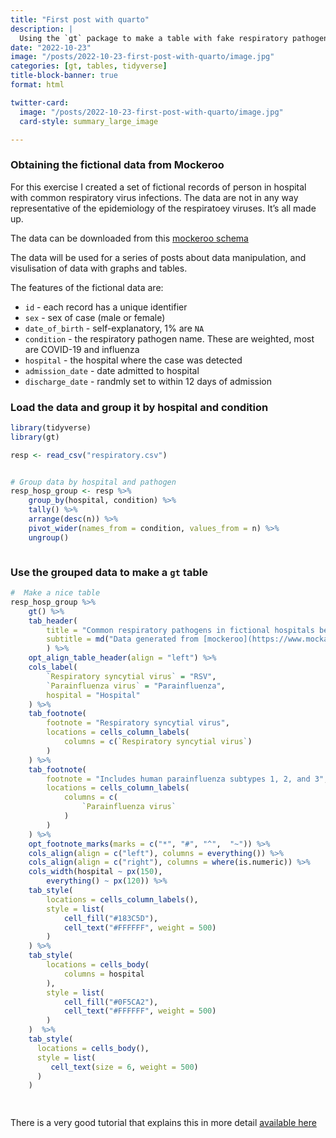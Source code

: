 ```yaml
---
title: "First post with quarto"
description: |
  Using the `gt` package to make a table with fake respiratory pathogen data.
date: "2022-10-23"
image: "/posts/2022-10-23-first-post-with-quarto/image.jpg"
categories: [gt, tables, tidyverse]
title-block-banner: true
format: html

twitter-card:
  image: "/posts/2022-10-23-first-post-with-quarto/image.jpg"
  card-style: summary_large_image

---
```

### Obtaining the fictional data from Mockeroo

For this exercise I created a set of fictional records of person in hospital with common respiratory virus infections. The data are not in any way representative of the epidemiology of the respiratoey viruses. It's all made up.

The data can be downloaded from this [mockeroo schema](https://www.mockaroo.com/6c4871a0)

The data will be used for a series of posts about data manipulation, and visulisation of data with graphs and tables.

The features of the fictional data are:

  * `id` - each record has a unique identifier
  * `sex` - sex of case (male or female)
  * `date_of_birth` - self-explanatory, 1% are `NA`
  * `condition` - the respiratory pathogen name. These are weighted, most are COVID-19 and influenza
  * `hospital` - the hospital where the case was detected
  * `admission_date` - date admitted to hospital
  * `discharge_date` - randmly set to within 12 days of admission

### Load the data and group it by hospital and condition

```r


library(tidyverse)
library(gt)

resp <- read_csv("respiratory.csv")


# Group data by hospital and pathogen
resp_hosp_group <- resp %>% 
    group_by(hospital, condition) %>% 
    tally() %>% 
    arrange(desc(n)) %>% 
    pivot_wider(names_from = condition, values_from = n) %>% 
    ungroup() 



```
### Use the grouped data to make a `gt` table

```r

#  Make a nice table
resp_hosp_group %>% 
    gt() %>% 
    tab_header(
        title = "Common respiratory pathogens in fictional hospitals between 1 Jan 2021 and 30 June 2022",
        subtitle = md("Data generated from [mockeroo](https://www.mockaroo.com/6c4871a0)")
        ) %>% 
    opt_align_table_header(align = "left") %>%
    cols_label(
        `Respiratory syncytial virus` = "RSV",
        `Parainfluenza virus` = "Parainfluenza",
        hospital = "Hospital"
    ) %>% 
    tab_footnote(
        footnote = "Respiratory syncytial virus",
        locations = cells_column_labels(
            columns = c(`Respiratory syncytial virus`)
        )
    ) %>%
    tab_footnote(
        footnote = "Includes human parainfluenza subtypes 1, 2, and 3",
        locations = cells_column_labels(
            columns = c(
                `Parainfluenza virus`
            )
        )
    ) %>%
    opt_footnote_marks(marks = c("*", "#", "^",  "~")) %>% 
    cols_align(align = c("left"), columns = everything()) %>%
    cols_align(align = c("right"), columns = where(is.numeric)) %>% 
    cols_width(hospital ~ px(150),
        everything() ~ px(120)) %>% 
    tab_style(
        locations = cells_column_labels(),
        style = list(
            cell_fill("#183C5D"),
            cell_text("#FFFFFF", weight = 500)
        ) 
    ) %>% 
    tab_style(
        locations = cells_body(
            columns = hospital
        ),
        style = list(
            cell_fill("#0F5CA2"),
            cell_text("#FFFFFF", weight = 500)
        ) 
    )  %>% 
    tab_style(
      locations = cells_body(),
      style = list(
         cell_text(size = 6, weight = 500)
      )
    )
    



```

[There is a very good tutorial that explains this in more detail [available here](https://www.youtube.com/watch?v=z0UGmMOxl-c)]{.aside}



